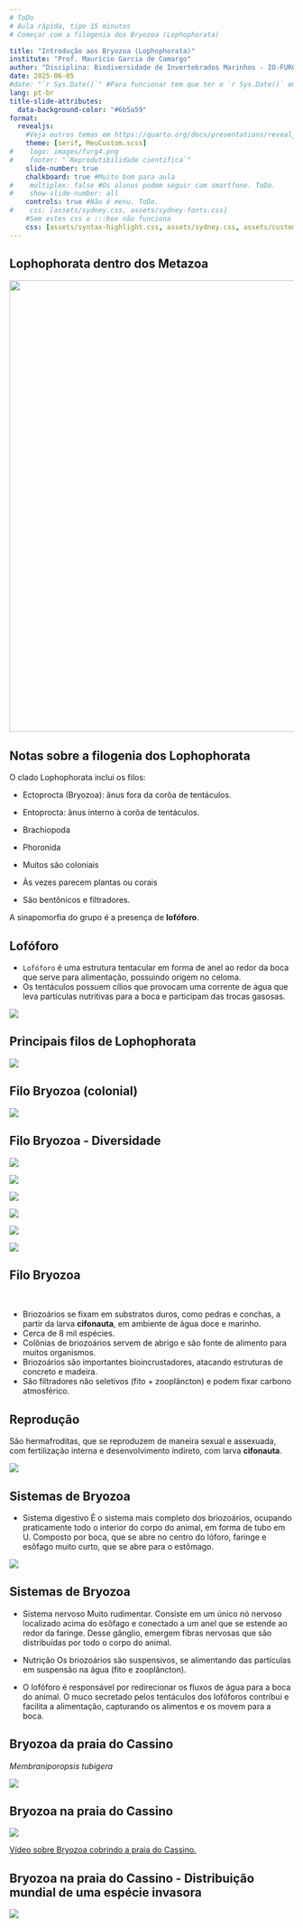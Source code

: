 ```yaml
---
# ToDo
# Aula rápida, tipo 15 minutos
# Começar com a filogenia dos Bryozoa (Lophophorata)

title: "Introdução aos Bryozoa (Lophophorata)"
institute: "Prof. Maurício Garcia de Camargo"
author: "Disciplina: Biodiversidade de Invertebrados Marinhos - IO-FURG"
date: 2025-06-05
#date: "`r Sys.Date()`" #Para funcionar tem que ter o `r Sys.Date()` em qualquer lugar do corpo (atualmente está no footer do primeiro slide)
lang: pt-br
title-slide-attributes:
  data-background-color: "#6b5a59"
format: 
  revealjs:
    #Veja outros temas em https://quarto.org/docs/presentations/revealjs/themes.html
    theme: [serif, MeuCustom.scss]
#    logo: images/furg4.png
#    footer: "`Reprodutibilidade científica`"
    slide-number: true
    chalkboard: true #Muito bom para aula
#    multiplex: false #Os alunos podem seguir com smartfone. ToDo.
#    show-slide-number: all
    controls: true #Não é menu. ToDo.
#    css: [assets/sydney.css, assets/sydney-fonts.css]
    #Sem estes css o :::box não funciona
    css: [assets/syntax-highlight.css, assets/sydney.css, assets/custom.css, assets/sydney-fonts.css]
---
```


## Lophophorata dentro dos Metazoa {.smaller .scrollable}

![](images/Filogenia2020.png){width="800" height="800"}

## Notas sobre a filogenia dos Lophophorata

O clado Lophophorata inclui os filos:

-   Ectoprocta (Bryozoa): ânus fora da corôa de tentáculos.

-   Entoprocta: ânus interno à corôa de tentáculos.

-   Brachiopoda

-   Phoronida

-   Muitos são coloniais

-   Às vezes parecem plantas ou corais

-   São bentônicos e filtradores.

A sinapomorfia do grupo é a presença de **lofóforo**.

## Lofóforo {.smaller}

-   `Lofóforo` é uma estrutura tentacular em forma de anel ao redor da boca que serve para alimentação, possuindo origem no celoma.
-   Os tentáculos possuem cílios que provocam uma corrente de água que leva partículas nutritivas para a boca e participam das trocas gasosas.

![](images/Lofoforo.jpg){fig-align="\"center"}

## Principais filos de Lophophorata

![](images/Lopho3filos.png)

## Filo Bryozoa (colonial)

![](images/BryozoaColonia.png)

## Filo Bryozoa - Diversidade

::: {layout="[[1,1,1], [1,1,1]]"}
![](images/Bryoz1.png)

![](images/Bryoz2.png)

![](images/Bryoz3.png)

![](images/Bryoz4.png)

![](images/Bryoz5.png)

![](images/Bryoz6.png)
:::

## Filo Bryozoa {.smaller}

<br>

-   Briozoários se fixam em substratos duros, como pedras e conchas, a partir da larva **cifonauta**, em ambiente de água doce e marinho.
-   Cerca de 8 mil espécies.
-   Colônias de briozoários servem de abrigo e são fonte de alimento para muitos organismos.
-   Briozoários são importantes bioincrustadores, atacando estruturas de concreto e madeira.
-   São filtradores não seletivos (fito + zooplâncton) e podem fixar carbono atmosférico.

## Reprodução

São hermafroditas, que se reproduzem de maneira sexual e assexuada, com fertilização interna e desenvolvimento indireto, com larva **cifonauta**.

![](images/BryozRepro.png){fig-align="\"center"}

## Sistemas de Bryozoa {.smaller}

-   Sistema digestivo É o sistema mais completo dos briozoários, ocupando praticamente todo o interior do corpo do animal, em forma de tubo em U. Composto por boca, que se abre no centro do lóforo, faringe e esôfago muito curto, que se abre para o estômago.

![](images/Lofoforo.jpg){fig-align="\"center"}

## Sistemas de Bryozoa {.smaller}

-   Sistema nervoso Muito rudimentar. Consiste em um único nó nervoso localizado acima do esôfago e conectado a um anel que se estende ao redor da faringe. Desse gânglio, emergem fibras nervosas que são distribuídas por todo o corpo do animal.

-   Nutrição Os briozoários são suspensivos, se alimentando das partículas em suspensão na água (fito e zooplâncton).

-   O lofóforo é responsável por redirecionar os fluxos de água para a boca do animal. O muco secretado pelos tentáculos dos lofóforos contribui e facilita a alimentação, capturando os alimentos e os movem para a boca.

## Bryozoa da praia do Cassino

*Membraniporopsis tubigera*

![](images/BryozCass1.png){fig-align="\"center"}

## Bryozoa na praia do Cassino

![](images/BryozCass2.png){fig-align="\"center"}

<p>

[Vídeo sobre Bryozoa cobrindo a praia do Cassino.](https://www.youtube.com/watch?v=wJLGh4jkXyg)

## Bryozoa na praia do Cassino - Distribuição mundial de uma espécie invasora

![](images/BryoDist.png){fig-align="\"center"}

